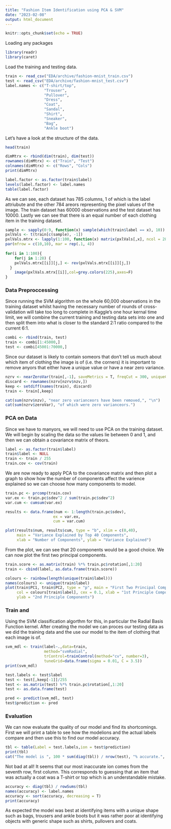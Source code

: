 ---
title: "Fashion Item Identification using PCA & SVM"
date: "2023-02-08"
output: html_document
---

```{r setup, include=FALSE}
knitr::opts_chunk$set(echo = TRUE)
```

Loading any packages 

```{r}
library(readr)
library(caret)
```

Load the training and testing data.

```{r}
train <- read_csv("EDA/archive/fashion-mnist_train.csv")
test <- read_csv("EDA/archive/fashion-mnist_test.csv")
label.names <- c("T-shirt/top",
                 "Trouser",
                 "Pullover",
                 "Dress",
                 "Coat",
                 "Sandal",
                 "Shirt",
                 "Sneaker",
                 "Bag",
                 "Ankle boot") 
```

Let's have a look at the structure of the data.
```{r}
head(train)
```

```{r structure}
dimMtrx <- rbind(dim(train), dim(test))
rownames(dimMtrx) <- c("Train", "Test")
colnames(dimMtrx) <- c("Rows", "Cols")
print(dimMtrx)

label.factor <- as.factor(train$label)
levels(label.factor) <- label.names
table(label.factor)
```

As we can see, each dataset has 785 columns, 1 of which is the label attriubute and the other 784 areors representing the pixel values of the image. The train dataset has 60000 observations and the test dataset has 10000. Lastly we can see that there is an equal number of each clothing item in the training dataset.


```{r}
sample <- sapply(0:9, function(x) sample(which(train$label == x), 10))
pxlVals <- t(train[c(sample), -1])
pxlVals.mtrx <- lapply(1:100, function(x) matrix(pxlVals[,x], ncol = 28))
par(mfrow = c(10,10), mar = rep(.1, 4))
                       
for(i in 1:100){
    for(j in 1:28) {
    pxlVals.mtrx[[i]][j,] <- rev(pxlVals.mtrx[[i]][j,])
  }
    image(pxlVals.mtrx[[i]],col=grey.colors(225),axes=F)
}
```

### Data Preproccessing

Since running the SVM algorithm on the whole 60,000 observations in the training dataset whilst having the necessary number of rounds of cross-validation will take too long to complete in Kaggle's one hour kernal time limit, we will combine the current training and testing data sets into one and then split them into what is closer to the standard 2:1 ratio compared to the current 6:1.

```{r}
combi <- rbind(train, test)
train <- combi[1:45000,]
test <- combi[45001:70000,]
```

Since our dataset is likely to contain someors that don't tell us much about which item of clothing the image is of (i.e. the corners) it is important to remove anyors that either have a unique value or have a near zero variance.

```{r}
nzrv <- nearZeroVar(train[,-1], saveMetrics = T, freqCut = 300, uniqueCut = 1/4)
discard <- rownames(nzrv[nzrv$nzv,])
keep <- setdiff(names(train), discard)
train <- train[,keep]

cat(sum(nzrv$nzv), "near zero varianceors have been removed,", "\n") 
cat(sum(nzrv$zeroVar), "of which were zero varianceors.")
```

### PCA on Data

Since we have to manyors, we will need to use PCA on the training dataset. We will begin by scaling the data so the values lie between 0 and 1, and then we can obtain a covariance matrix of theors.

```{r}
label <- as.factor(train$label)
train$label <- NULL
train <- train / 255
train.cov <- cov(train)
```

We are now ready to apply PCA to the covariance matrix and then plot a graph to show how the number of components affect the varience explained so we can choose how many components to model.

```{r}
train.pc <- prcomp(train.cov)
var.ex <- train.pc$sdev^2 / sum(train.pc$sdev^2)
var.cum <- cumsum(var.ex)

results <- data.frame(num <- 1:length(train.pc$sdev),
                     ex = var.ex,
                     cum = var.cum)

plot(results$num, results$cum, type = "b", xlim = c(0,40),
     main = "Variance Explained by Top 40 Components",
     xlab = "Number of Components", ylab = "Variance Explained")
```

From the plot, we can see that 20 components would be a good choice. We can now plot the first two principal components.

```{r}
train.score <- as.matrix(train) %*% train.pc$rotation[,1:20]
train <- cbind(label, as.data.frame(train.score))

colours <- rainbow(length(unique(train$label)))
names(colours) <- unique(train$label)
plot(train$PC1, train$PC2, type = "p", main = "First Two Principal Components",
     col = colours[train$label], cex = 0.1, xlab = "1st Principle Component",
     ylab = "2nd Principle Components")
```


### Train and

Using the SVM classification algorthm for this, in particular the Radial Basis Function kernel. After creating the model we can proces our testing data as we did the training data and the use our model to the item of clothing that each image is of.

```{r}
svm_mdl <- train(label~.,data=train,
                 method="svmRadial",
                 trControl=trainControl(method="cv", number=3),
                 tuneGrid=data.frame(sigma = 0.01, C = 3.5))
print(svm_mdl)
```

```{r}
test.labels <- test$label
test <- test[,keep[-1]]/255
test <- as.matrix(test) %*% train.pc$rotation[,1:20]
test <- as.data.frame(test)
```

```{r predict}
pred <- predict(svm_mdl, test)
test$prediction <- pred
```

### Evaluation

We can now evaluate the quality of our model and find its shortcomings. First we will print a table to see how the modelions and the actual labels compare and then use this to find our model accuracy.

```{r}
tbl <- table(Label = test.labels,ion = test$prediction)
print(tbl)
cat("The model is ", 100 * sum(diag(tbl)) / nrow(test), "% accurate.", sep = "")
```

Not bad at all! It seems that our most inaccurate ion comes from the seventh row, first column. This corresponds to guessing that an item that was actually a coat was a T-shirt or top which is an understandable mistake.


```{r}
accuracy <- diag(tbl) / rowSums(tbl)
names(accuracy) <- label.names
accuracy <- sort(accuracy, decreasing = T)
print(accuracy)
```

As expected the model was best at identifying items with a unique shape such as bags, trousers and ankle boots but it was rather poor at identifying objects with generic shape such as shirts, pullovers and coats.
